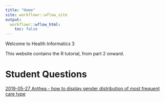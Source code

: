 ```yaml
---
title: "Home"
site: workflowr::wflow_site
output:
  workflowr::wflow_html:
    toc: false
---
```


Welcome to Health Informatics 3 

This website contains the R tutorial, from part 2 onward.

# Student Questions

[ 2019-05-27 Anthea - how to display gender distribution of most frequent care type](Anthea_question_1.html)
